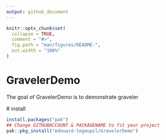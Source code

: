 ```yaml
---
output: github_document
---
```


<!-- README.md is generated from README.Rmd. Please edit that file -->

```r
knitr::opts_chunk$set(
  collapse = TRUE,
  comment = "#>",
  fig.path = "man/figures/README-",
  out.width = "100%"
)
```

# GravelerDemo

<!-- badges: start -->
<!-- badges: end -->

The goal of GravelerDemo is to demonstrate graveler

 
 # install
 
```r
install.packages("pak")
## Change GITHUBACCOUNT & PACKAGENAME to fit your project
pak::pkg_install("edouard-legoupil/GravelerDemo")
```
 

 